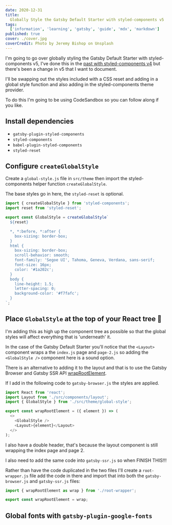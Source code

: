 ```yaml
---
date: 2020-12-31
title:
  Globally Style the Gatsby Default Starter with styled-components v5
tags:
  ['information', 'learning', 'gatsby', 'guide', 'mdx', 'markdown']
published: true
cover: ./cover.jpg
coverCredit: Photo by Jeremy Bishop on Unsplash
---
```


I'm going to go over globally styling the Gatsby Default Starter with
styled-components v5, I've done this in the [past with
styled-components v4] but there's been a change in v5 that I want to
document.

I'll be swapping out the styles included with a CSS reset and adding
in a global style function and also adding in the styled-components
theme provider.

To do this I'm going to be using CodeSandbox so you can follow along
if you like.

## Install dependencies

- `gatsby-plugin-styled-components`
- `styled-components`
- `babel-plugin-styled-components`
- `styled-reset`

## Configure `createGlobalStyle`

Create a `global-style.js` file in `src/theme` then import the
styled-components helper function `createGlobalStyle`.

The base styles go in here, the `styled-reset` is optional.

```jsx {2,5}
import { createGlobalStyle } from 'styled-components';
import reset from 'styled-reset';

export const GlobalStyle = createGlobalStyle`
  ${reset}

  *, *:before, *:after {
    box-sizing: border-box;
  }
  html {
    box-sizing: border-box;
    scroll-behavior: smooth;
    font-family: 'Segoe UI', Tahoma, Geneva, Verdana, sans-serif;
    font-size: 16px;
    color: '#1a202c';
  }
  body {
    line-height: 1.5;
    letter-spacing: 0;
    background-color: '#f7fafc';
  }
`;
```

## Place `GlobalStyle` at the top of your React tree 🌳

I'm adding this as high up the component tree as possible so that the
global styles will affect everything that is 'underneath' it.

In the case of the Gatsby Default Starter you'll notice that the
`<Layout>` component wraps a the `index.js` page and `page-2.js` so
adding the `<GlobalStyle />` component here is a sound option.

There is an alternative to adding it to the layout and that is to use
the Gatsby Browser and Gatsby SSR API [wrapRootElement].

If I add in the following code to `gatsby-browser.js` the styles are
applied.

```js
import React from 'react';
import Layout from './src/components/layout';
import { GlobalStyle } from './src/theme/global-style';

export const wrapRootElement = ({ element }) => (
  <>
    <GlobalStyle />
    <Layout>{element}</Layout>
  </>
);
```

I also have a double header, that's because the layout component is
still wrapping the index page and page 2.

I also need to add the same code into `gatsby-ssr.js` so when FINISH
THIS!!!

Rather than have the code duplicated in the two files I'll create a
`root-wrapper.js` file add the code in there and import that into both
the `gatsby-browser.js` and `gatsby-ssr.js` files:

```js
import { wrapRootElement as wrap } from './root-wrapper';

export const wrapRootElement = wrap;
```

## Global fonts with `gatsby-plugin-google-fonts`

<!-- Links -->

[past with styled-components v4]:
  https://thelocalhost.blog/2018/11/29/gatsby-starter-to-styled-components/
[wraprootelement]:
  https://www.gatsbyjs.org/docs/browser-apis/#wrapRootElement
